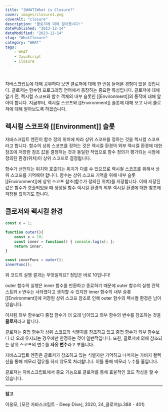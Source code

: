 ```yaml
---
title: "[WHAT]What is Closure?"
cover: images/closure1.png
coverAlt: "closure"
description: "클로저에 대해 알아봅시다!"
datePublished: "2023-12-14"
dateModified: "2023-12-14"
slug: "WhatClosure"
category: "WHAT"
tags:
    - WHAT
    - JavaScript
    - Closure
---
```


# 

자바스크립트에 대해 공부하다 보면 클로저에 대해 한 번쯤 들어본 경험이 있을 것입니다. 클로저는 함수형 프로그래밍 언어에서 등장하는 중요한 특성입니다. 클로저에 대해 알기 전, 렉시컬 스코프와 함수 객체의 내부 슬롯인 [[Environment]]의 동작에 대해 알아야 합니다. 지금부터, 렉시컬 스코프와 [[Environment]] 슬롯에 대해 보고 나서 클로저에 대해 알아보도록 하겠습니다.

## 렉시컬 스코프와 [[Environment]] 슬롯

자바스크립트 엔진이 함수 정의 위치에 따라 상위 스코프를 정하는 것을 렉시컬 스코프라고 합니다. 함수의 상위 스코프를 정하는 것은 렉시컬 환경의 외부 렉시컬 환경에 대한 참조에 저장한 참조 값을 결정하는 것과 동일한 작업으로 함수 정의가 평가되는 시점에 정의된 환경(위치)이 상위 스코프로 결정됩니다.

함수가 선언되는 위치와 호출되는 위치가 다를 수 있으므로 렉시컬 스코프를 위해서 상위 스코프를 기억해야 합니다. 함수는 상위 스코프 기억을 위해 내부 슬롯 [[Environment]]에 상위 스코프 참조(함수가 정의된 위치)를 저장합니다. 이때 저장된 값은 함수가 호출되었을 때 생성될 함수 렉시컬 환경의 외부 렉시컬 환경에 대한 참조에 저장될 값이기도 합니다.

## 클로저와 렉시컬 환경

```jsx
const x = 1;

function outer(){
	const x = 10;
	const inner = function() { console.log(x); };
	return inner;
}

const innerFunc = outer();
innerFunc();
```

위 코드의 실행 결과는 무엇일까요? 정답은 바로 10입니다!

outer 함수의 실행은 inner 함수를 반환하고 종료하기 때문에 outer 함수의 실행 컨텍스트와 x 변수는 사라졌다고 생각할 수 있지만 inner 함수의 내부 슬롯 [[Environment]]에 저장된 상위 스코프 참조로 인해 outer 함수의 렉시컬 환경은 남아있습니다.

이처럼 외부 함수보다 중첩 함수가 더 오래 남아있고 외부 함수의 변수를 참조하는 것을 **클로저**라고 합니다.

클로저는 중첩 함수가 상위 스코프의 식별자를 참조하고 있고 중첩 함수가 외부 함수보다 더 오래 유지되는 경우에만 한정하는 것이 일반적입니다. 또한, 클로저에 의해 참조되는 상위 스코프의 변수를 **자유 변수**라고 부릅니다.

자바스크립트 엔진은 클로저가 참조하고 있는 식별자만 기억하고 나머지는 가비지 컬렉션을 통해 메모리 점유를 하지 않도록 처리합니다. 이를 통해 메모리 누수를 줄입니다.

클로저는 자바스크립트에서 중요 기능으로 클로저를 통해 효율적인 코드 작성을 할 수 있습니다.

---

**참고**

이웅모, ⌈모던 자바스크립트 - Deep Dive⌋, 2020, 24_클로저(p.388 - 401)